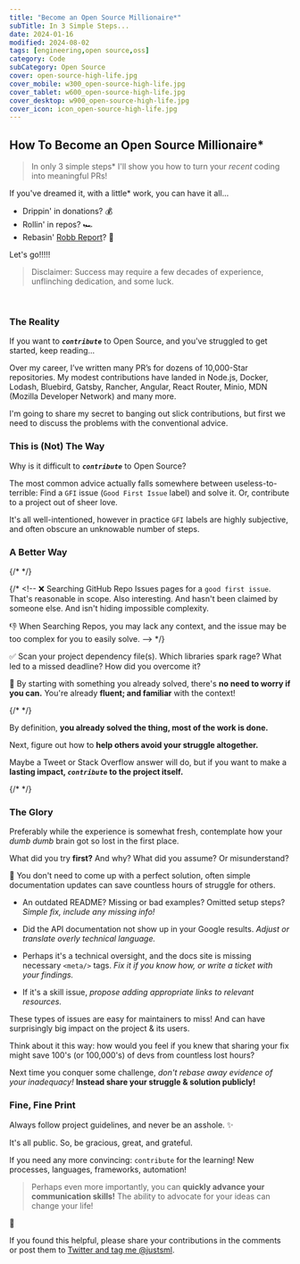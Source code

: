 ```yaml
---
title: "Become an Open Source Millionaire*"
subTitle: In 3 Simple Steps...
date: 2024-01-16
modified: 2024-08-02
tags: [engineering,open source,oss]
category: Code
subCategory: Open Source
cover: open-source-high-life.jpg
cover_mobile: w300_open-source-high-life.jpg
cover_tablet: w600_open-source-high-life.jpg
cover_desktop: w900_open-source-high-life.jpg
cover_icon: icon_open-source-high-life.jpg
---
```



## How To Become an Open Source Millionaire*

> In only 3 simple steps* I'll show you how to turn your _recent_ coding into meaningful PRs!

If you've dreamed it, with a little* work, you can have it all... 

- Drippin' in donations? 💰
- Rollin' in repos? 🏎️
- Rebasin' [Robb Report](https://robbreport.com/)? 🤯

Let's go!!!!!

> Disclaimer: Success may require a few decades of experience, unflinching dedication, and some luck.

<br />

### The Reality

If you want to **_`contribute`_** to Open Source, and you've struggled to get started, keep reading...

Over my career, I’ve written many PR’s for dozens of 10,000-Star repositories. My modest contributions have landed in Node.js, Docker, Lodash, Bluebird, Gatsby, Rancher, Angular, React Router, Minio, MDN (Mozilla Developer Network) and many more.

I'm going to share my secret to banging out slick contributions, but first we need to discuss the problems with the conventional advice.

### This is (Not) The Way

Why is it difficult to **_`contribute`_** to Open Source?

The most common advice actually falls somewhere between useless-to-terrible: Find a `GFI` issue (`Good First Issue` label) and solve it. Or, contribute to a project out of sheer love.

It's all well-intentioned, however in practice `GFI` labels are highly subjective, and often obscure an unknowable number of steps.

### A Better Way

{/* <!-- ❌ Don't look outward, look inward. --> */}

{/* <!-- ❌ Searching GitHub Repo Issues pages for a `good first issue`. That's reasonable in scope. Also interesting. And hasn't been claimed by someone else. And isn't hiding impossible complexity.

👎 When Searching Repos, you may lack any context, and the issue may be too complex for you to easily solve. --> */}

✅ Scan your project dependency file(s). Which libraries spark rage? What led to a missed deadline? How did you overcome it?

💪 By starting with something you already solved, there's **no need to worry if you can.** You're already **fluent; and familiar** with the context!

{/* <!-- The Struggle is the Way: Every project or library you’ve ever struggled with could become an "easy" contribution! --> */}

By definition, **you already solved the thing, most of the work is done.**

Next, figure out how to **help others avoid your struggle altogether.**

Maybe a Tweet or Stack Overflow answer will do, but if you want to make a **lasting impact, _`contribute`_ to the project itself.**

{/* <!-- However, if you want the glory that lives forever: help others avoid your struggle in the first place. --> */}

### The Glory

Preferably while the experience is somewhat fresh, contemplate how your _dumb dumb_ brain got so lost in the first place.

What did you try **first?** And why? What did you assume? Or misunderstand?

💪 You don't need to come up with a perfect solution, often simple documentation updates can save countless hours of struggle for others.

- An outdated README? Missing or bad examples? Omitted setup steps? _Simple fix, include any missing info!_

- Did the API documentation not show up in your Google results. _Adjust or translate overly technical language._

- Perhaps it's a technical oversight, and the docs site is missing necessary `<meta/>` tags. _Fix it if you know how, or write a ticket with your findings._

- If it's a skill issue, _propose adding appropriate links to relevant resources._

These types of issues are easy for maintainers to miss! And can have surprisingly big impact on the project & its users.

Think about it this way: how would you feel if you knew that sharing your fix might save 100's (or 100,000's) of devs from countless lost hours?

Next time you conquer some challenge, _don't rebase away evidence of your inadequacy!_
**Instead share your struggle & solution publicly!**

### Fine, Fine Print

Always follow project guidelines, and never be an asshole. ✨

It's all public. So, be gracious, great, and grateful.

If you need any more convincing: `contribute` for the learning! New processes, languages, frameworks, automation!

> Perhaps even more importantly, you can **quickly advance your communication skills!** The ability to advocate for your ideas can change your life!

🚀

If you found this helpful, please share your contributions in the comments or post them to [Twitter and tag me @justsml](https://twitter.com/justsml).

